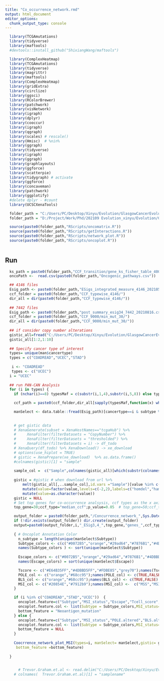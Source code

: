 ```yaml
---
title: "Co_occurrence_network.rmd"
output: html_document
editor_options:
  chunk_output_type: console
---
```


```r
  library(TCGAmutations)
  library(tidyverse)
  library(maftools)
  #devtools::install_github("ShixiangWang/maftools")

  library(ComplexHeatmap)
  library(TCGAmutations)
  library(tidyverse)
  library(magrittr)
  library(maftools)
  library(ComplexHeatmap)
  library(gridExtra)
  library(circlize)
  library(ggsci)
  library(RColorBrewer)
  library(patchwork)
  library(visNetwork)
  library(igraph)
  library(dplyr)
  library(cooccur)
  library(igraph)
  library(qgraph)
  library(scales) # rescale()
  library(Hmisc)  # %nin%
  library(ggraph)
  library(tidyverse)
  library(igraph)
  library(ggraph)
  library(graphlayouts)
  library(ggforce)
  library(scatterpie)
  library(tidygraph) # activate
  library(ggforce)
  library(concaveman)
  library(patchwork)
  library(ggplotify)
  #delete dplyr - #count
  library(UCSCXenaTools)

  folder_path = "C:/Users/PC/Desktop/Xinyu/Evolution/GlasgowCancerEvolution/Figures and Data/" # nolint
  folder_path = "D:/Project/Work/Phd/202109 Evolution_xinyu/Evolution/GlasgowCancerEvolution/Figures and Data/" # Dell

  source(paste0(folder_path,"RScripts/oncomatrix.R"))
  source(paste0(folder_path,"RScripts/getInteractions.R"))
  source(paste0(folder_path,"RScripts/network_plot.R"))
  source(paste0(folder_path,"RScripts/oncoplot.R"))
 
```

## Run 

```r
  
  ks_path = paste0(folder_path,"CCF_transition/gene_ks_fisher_table_4000_20210502.csv")
  oncoPath <-  read.csv(paste0(folder_path,"Oncogenic_pathways.csv"))

  ## 4146 files
  Esig_path <- paste0(folder_path,"ESigs_integrated_measure_4146_20210501.csv")
  ccf_folder = paste0(folder_path,"CCF_typewise_4146/")
  dir_all = dir(paste0(folder_path,"CCF_typewise_4146/"))
  
  ## 7442 files
  Esig_path <- paste0(folder_path,"post_summary_esig34_7442_20210816.csv")
  ccf_folder = paste0(folder_path,"CCF_9000/min_mut_30/")
  dir_all = dir(paste0(folder_path,"CCF_9000/min_mut_30/"))
  
  ## if consider copy number alterations
  gistic_all=fread("C:/Users/PC/Desktop/Xinyu/Evolution/GlasgowCancerEvolution/Archive/Data/TCGA/Gistic2_CopyNumber_Gistic2_all_thresholded.by_genes", header=TRUE)
  gistic_all[1:2,1:10]
  
  ## Specify cancer type of interest
  types= unique(man$cancertype)
  types = c("COADREAD","UCEC","STAD")
 
   i <- "COADREAD"
   types <- c("UCEC")
  i = "UCEC"
  
  ## run PAN-CAN Analysis
  for (i in types) {
    if (nchar(i)==8) typesMaf = c(substr(i,1,4),substr(i,5,8)) else typesMaf = i

    ccf_path = paste0(ccf_folder,dir_all[sapply(typesMaf,function(x) which(grepl(x,dir_all)))])[1]

    manSelect <- data.table::fread(Esig_path)[cancertype==i & subtype %in% c("ESig3","ESig4")][,Tumor_Sample_Barcode:=samplename][!duplicated(Tumor_Sample_Barcode)]
      
    
    # get gistic data 
    # XenaGenerate(subset = XenaHostNames=="tcgaHub") %>% 
    #     XenaFilter(filterDatasets = "CopyNumber") %>% 
    #     XenaFilter(filterDatasets = "thresholded") %>% 
    #     XenaFilter(filterDatasets = i) -> df_todo
    # XenaQuery(df_todo) %>% XenaDownload() -> xe_download
    # options(use_hiplot = TRUE)
    # gistic = XenaPrepare(xe_download)  %>% as.data.frame()
    #colnames(gistic)[1] = "sample"
    
    sample_col =  c("Sample",colnames(gistic_all)[which(substr(colnames(gistic_all)[-1],1,12) %in% manSelect$samplename)+1])
    
    gistic = #gistic # when download from url %>%
        melt(gistic_all[,..sample_col],id.vars ="Sample")[value %in% c(-2,2)] %>%
        mutate(value=factor(value,levels=c(-2,2),labels=c("homdel","hamp")),variable=substr(variable,1,12)) %>%
        mutate(value=as.character(value)) 
    gistic = NULL
    # Set top genes for co-occurrence analsysis, ccf types as the x axis and maximum p value filtered as network
    top_gene=30;ccf_type="median_ccf";p_value=0.05  # top_gene=50;ccf_type="mean_ccf";p_value=0.01

    output_folder = paste0(folder_path,"/Concurrence_network_",Sys.Date(),"/")
    if (!dir.exists(output_folder)) dir.create(output_folder)
    output=paste0(output_folder,i,"_ESig3,4_",top_gene,"genes_",ccf_type,"_",nrow(manSelect),"_samples_",p_value,".pdf")
    
    { # Oncoplot Annotation Color
      n_subtype = length(unique(manSelect$Subtype))
      Subtype_colors <- c(c("#0072B5","orange","#29ad64","#7876B1","#4DBBD5FF","#FFDC91","#EE4C97","#BC3C29","springgreen3")[1:n_subtype],"grey70")
      names(Subtype_colors ) <- sort(unique(manSelect$Subtype))
      
      Escape_colors <- c("#0072B5","orange","#29ad64","#7876B1","#4DBBD5FF","#FFDC91","#EE4C97","#BC3C29","springgreen3","grey70")[1:length(unique(manSelect$Escape))] #colorRampPalette(pal_jco("default", alpha = 1)(8))(9)[c(1,2,4:5)]
      names(Escape_colors) = sort(unique(manSelect$Escape))

      Tscore <- c("#E64B35FF","#4DBBD5FF","#FDBE85","grey70");names(Tscore) = c("high","low","medium")
      POLE_col <- c("orange","#68cc95");names(POLE_col) <- c(TRUE,FALSE)
      BLS_col <- c("orange","#68cc95");names(BLS_col) <- c(TRUE,FALSE)
      MSI_col <- c("#20854E","#7912b9");names(MSI_col) <-  c("MSS","MSI-H")
    }

    if (i %in% c("COADREAD","STAD","UCEC"))  {
      oncoplot.feature=c("Subtype","MSI_status","Escape","Tcell_score","BLS.altered","POLE.altered")
      oncoplot.feature.col <- list(Subtype = Subtype_colors,MSI_status=MSI_col,Escape=Escape_colors,Tcell_score=Tscore,POLE.altered=POLE_col,BLS.altered=BLS_col) 
      bottom_feature = "Neoantigen_mutation"
    } else {
      oncoplot.feature=c("Subtype","MSI_status","POLE.altered","BLS.altered")
      oncoplot.feature.col <- list(Subtype = Subtype_colors,MSI_status=MSI_col,POLE.altered=POLE_col,BLS.altered=BLS_col) 
      bottom_feature = NULL
    }
    
    Coocrrence_network_plot_MSI(types=i, manSelect= manSelect,gistic= gistic,ks_path=ks_path,ccf_path=ccf_path,output=output,top_gene=top_gene,p_value=p_value,ccf_type=ccf_type,oncoPath=oncoPath,oncoplot.feature=oncoplot.feature,oncoplot.feature.col=oncoplot.feature.col,
     bottom_feature =bottom_feature)
     
  }

  
      # Trevor.Graham.et.al <- read.delim("C:/Users/PC/Desktop/Xinyu/Evolution/GlasgowCancerEvolution/Archive/Data/TCGA/Trevor Graham et al.txt")
    # colnames(  Trevor.Graham.et.al)[1] = "samplename"

  
  
```


